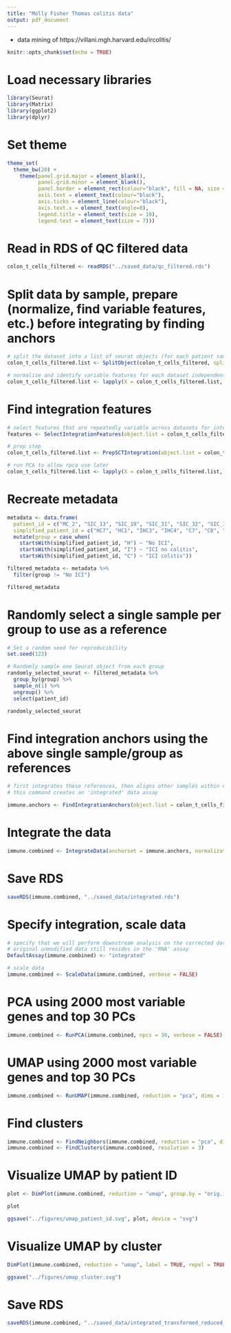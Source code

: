 ```yaml
---
title: "Molly Fisher Thomas colitis data"
output: pdf_document
---
```


 - data mining of https://villani.mgh.harvard.edu/ircolitis/
 
```r
knitr::opts_chunk$set(echo = TRUE)
```

# Load necessary libraries

```r

library(Seurat)
library(Matrix)
library(ggplot2)
library(dplyr)

```

# Set theme

```r

theme_set(
  theme_bw(20) +
    theme(panel.grid.major = element_blank(),
          panel.grid.minor = element_blank(),
          panel.border = element_rect(colour="black", fill = NA, size = 1),
          axis.text = element_text(colour="black"),
          axis.ticks = element_line(colour="black"),
          axis.text.x = element_text(angle=0),
          legend.title = element_text(size = 10),
          legend.text = element_text(size = 7)))

```

# Read in RDS of QC filtered data

```r

colon_t_cells_filtered <- readRDS("../saved_data/qc_filtered.rds")

```


# Split data by sample, prepare (normalize, find variable features, etc.) before integrating by finding anchors

```r

# split the dataset into a list of seurat objects (for each patient sample)
colon_t_cells_filtered.list <- SplitObject(colon_t_cells_filtered, split.by = "orig.ident")

# normalize and identify variable features for each dataset independently
colon_t_cells_filtered.list <- lapply(X = colon_t_cells_filtered.list, FUN = SCTransform, method = "glmGamPoi")

```

# Find integration features

```r

# select features that are repeatedly variable across datasets for integration
features <- SelectIntegrationFeatures(object.list = colon_t_cells_filtered.list, nfeatures = 3000)

# prep step
colon_t_cells_filtered.list <- PrepSCTIntegration(object.list = colon_t_cells_filtered.list, anchor.features = features)

# run PCA to allow rpca use later
colon_t_cells_filtered.list <- lapply(X = colon_t_cells_filtered.list, FUN = RunPCA, features = features)

```

# Recreate metadata

```r

metadata <- data.frame(
  patient_id = c("MC_2", "SIC_13", "SIC_19", "SIC_31", "SIC_32", "SIC_36", "SIC_40", "SIC_43", "SIC_53", "MC_1", "MC_9", "SIC_71", "SIC_89", "SIC_76", "SIC_94", "SIC_97", "SIC_100", "SIC_100", "SIC_109", "SIC_121", "SIC_126", "SIC_134", "SIC_140", "SIC_141", "SIC_172", "SIC_186", "SIC_187", "SIC_188", "SIC_196"),
  simplified_patient_id = c("HC7", "HC1", "IHC3", "IHC4", "C7", "C8", "C9", "C10", "IHC5", "HC6", "HC8", "C11", "C12", "C14", "IHC6", "C13", "C1", "C1", "IHC1", "C2", "C3", "C4", "C5", "C6", "IHC2", "HC2", "HC3", "HC4", "HC5")) %>%
  mutate(group = case_when(
    startsWith(simplified_patient_id, "H") ~ "No ICI",
    startsWith(simplified_patient_id, "I") ~ "ICI no colitis",
    startsWith(simplified_patient_id, "C") ~ "ICI colitis"))

filtered_metadata <- metadata %>%
  filter(group != "No ICI")

filtered_metadata

```

# Randomly select a single sample per group to use as a reference

```r

# Set a random seed for reproducibility
set.seed(123)

# Randomly sample one Seurat object from each group
randomly_selected_seurat <- filtered_metadata %>%
  group_by(group) %>%
  sample_n(1) %>%
  ungroup() %>%
  select(patient_id)

randomly_selected_seurat

```

# Find integration anchors using the above single sample/group as references

```r

# first integrates these references, then aligns other samples within each group to that integrated reference
# this command creates an 'integrated' data assay

immune.anchors <- FindIntegrationAnchors(object.list = colon_t_cells_filtered.list, reference = which(names(colon_t_cells_filtered.list) %in% c("SIC_141_Colon_438_CD45pos_5p_GEX_A", "SIC_53_Colon_182_CD45pos_3p_GEX")), normalization.method = "SCT", anchor.features = features, reduction = "rpca", k.anchor = 10, dims = 1:30)

```

# Integrate the data

```r

immune.combined <- IntegrateData(anchorset = immune.anchors, normalization.method = "SCT")

```

# Save RDS

```r

saveRDS(immune.combined, "../saved_data/integrated.rds")

```

# Specify integration, scale data

```r

# specify that we will perform downstream analysis on the corrected data note that the
# original unmodified data still resides in the 'RNA' assay
DefaultAssay(immune.combined) <- "integrated"

# scale data
immune.combined <- ScaleData(immune.combined, verbose = FALSE)

```

# PCA using 2000 most variable genes and top 30 PCs

```r

immune.combined <- RunPCA(immune.combined, npcs = 30, verbose = FALSE)

```

# UMAP using 2000 most variable genes and top 30 PCs

```r

immune.combined <- RunUMAP(immune.combined, reduction = "pca", dims = 1:30)

```

# Find clusters

```r

immune.combined <- FindNeighbors(immune.combined, reduction = "pca", dims = 1:30)
immune.combined <- FindClusters(immune.combined, resolution = 3)

```

# Visualize UMAP by patient ID

```r

plot <- DimPlot(immune.combined, reduction = "umap", group.by = "orig.ident", shuffle = TRUE, seed = 400) + theme(legend.position="none")

plot

ggsave("../figures/umap_patient_id.svg", plot, device = "svg")

```

# Visualize UMAP by cluster

```r

DimPlot(immune.combined, reduction = "umap", label = TRUE, repel = TRUE)

ggsave("../figures/umap_cluster.svg")

```

# Save RDS

```r

saveRDS(immune.combined, "../saved_data/integrated_transformed_reduced_clustered.rds")

```